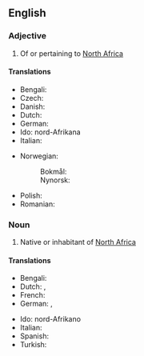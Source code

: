 ==English==

===Adjective===
{{en-adj|-|head=[[north|North]] [[African]]}}

# Of or pertaining to [[North Africa]]

====Translations====
{{trans-top|of or pertaining to North Africa}}
* Bengali: {{t|bn|উত্তর আফ্রিকীয়}}
* Czech: {{t|cs|severoafrický}}
* Danish: {{t|da|nordafrikansk}}
* Dutch: {{t+|nl|Noord-Afrikaans}}
* German: {{t+|de|nordafrikanisch}}
* Ido: nord-Afrikana
* Italian: {{t|it|nordafricano}}
{{trans-mid}}
* Norwegian:
*: Bokmål: {{t|nb|nordafrikansk}}
*: Nynorsk: {{t|nn|nordafrikansk}}
* Polish: {{t+|pl|północnoafrykański|m}}
* Romanian: {{t|ro|nord-african}}
{{trans-bottom}}

===Noun===
{{en-noun|head=[[north|North]] [[African]]}}

# Native or inhabitant of [[North Africa]]

====Translations====
{{trans-top|native or inhabitant of North Africa}}
* Bengali: {{t|bn|উত্তর আফ্রিকী}}
* Dutch: {{t+|nl|Noord-Afrikaan|m}}, {{t+|nl|Noord-Afrikaanse|f}}
* French: {{t+|fr|Nord-Africain|m}}
* German: {{t+|de|Nordafrikaner|m}}, {{t+|de|Nordafrikanerin|f}}
{{trans-mid}}
* Ido: nord-Afrikano
* Italian: {{t|it|nordafricano}}
* Spanish: {{t|es|norteafricano|m}}
* Turkish: {{t|tr|Kuzey Afrikalı}}
{{trans-bottom}}